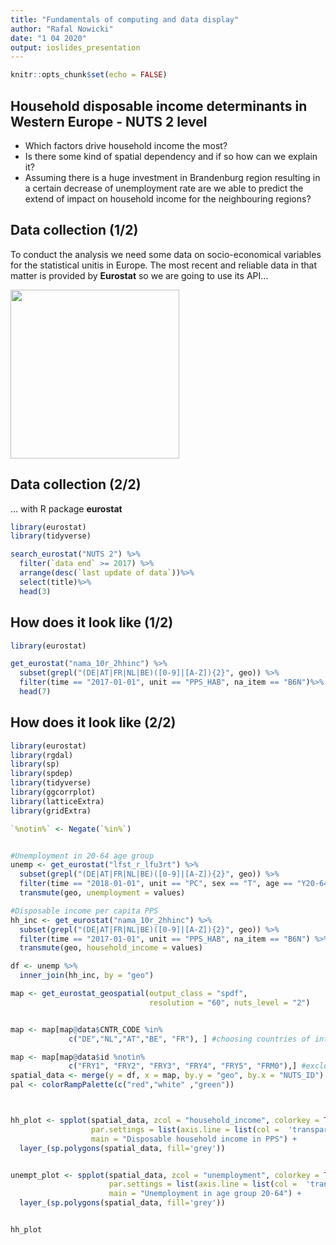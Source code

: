 ```yaml
---
title: "Fundamentals of computing and data display"
author: "Rafal Nowicki"
date: "1 04 2020"
output: ioslides_presentation
---
```



```r
knitr::opts_chunk$set(echo = FALSE)
```

## Household disposable income determinants in Western Europe - NUTS 2 level

- Which factors drive household income the most?
- Is there some kind of spatial dependency and if so how can we explain it?
- Assuming there is a huge investment in Brandenburg region resulting in a certain decrease of unemployment rate are we able to predict the extend of impact on household income for the neighbouring regions?

## Data collection (1/2)
To conduct the analysis we need some data on socio-economical variables for the statistical unitis in Europe. The most recent and reliable data in that matter is provided by **Eurostat** so we are going to use its API...

![](https://ec.europa.eu/eurostat/documents/6997343/6999619/REST_REQUEST_2_1.png/d0a400ad-a8cb-4b4a-b9ce-15ae70334665?t=1521113967130){width=750px, height=270px}


## Data collection (2/2)
... with R package **eurostat**
```r
library(eurostat)
library(tidyverse)

search_eurostat("NUTS 2") %>%
  filter(`data end` >= 2017) %>%
  arrange(desc(`last update of data`))%>%
  select(title)%>%
  head(3)

```


## How does it look like (1/2)

```r
library(eurostat)

get_eurostat("nama_10r_2hhinc") %>%
  subset(grepl("(DE|AT|FR|NL|BE)([0-9]|[A-Z]){2}", geo)) %>%
  filter(time == "2017-01-01", unit == "PPS_HAB", na_item == "B6N")%>%
  head(7)
```




## How does it look like (2/2)

```r
library(eurostat)
library(rgdal)
library(sp)
library(spdep)
library(tidyverse)
library(ggcorrplot)
library(latticeExtra)
library(gridExtra)

`%notin%` <- Negate(`%in%`)


#Unemployment in 20-64 age group
unemp <- get_eurostat("lfst_r_lfu3rt") %>%
  subset(grepl("(DE|AT|FR|NL|BE)([0-9]|[A-Z]){2}", geo)) %>%
  filter(time == "2018-01-01", unit == "PC", sex == "T", age == "Y20-64") %>%
  transmute(geo, unemployment = values)

#Disposable income per capita PPS
hh_inc <- get_eurostat("nama_10r_2hhinc") %>%
  subset(grepl("(DE|AT|FR|NL|BE)([0-9]|[A-Z]){2}", geo)) %>%
  filter(time == "2017-01-01", unit == "PPS_HAB", na_item == "B6N") %>%
  transmute(geo, household_income = values)

df <- unemp %>%
  inner_join(hh_inc, by = "geo")

map <- get_eurostat_geospatial(output_class = "spdf",
                               resolution = "60", nuts_level = "2")


map <- map[map@data$CNTR_CODE %in% 
             c("DE","NL","AT","BE", "FR"), ] #choosing countries of interest (WUE)

map <- map[map@data$id %notin% 
             c("FRY1", "FRY2", "FRY3", "FRY4", "FRY5", "FRM0"),] #excluding french islands
spatial_data <- merge(y = df, x = map, by.y = "geo", by.x = "NUTS_ID")
pal <- colorRampPalette(c("red","white" ,"green"))



hh_plot <- spplot(spatial_data, zcol = "household_income", colorkey = TRUE, col.regions = pal(100), cuts = 99,
                  par.settings = list(axis.line = list(col =  'transparent')),
                  main = "Disposable household income in PPS") +
  layer_(sp.polygons(spatial_data, fill='grey'))


unempt_plot <- spplot(spatial_data, zcol = "unemployment", colorkey = TRUE, col.regions = pal(100), cuts = 99,
                      par.settings = list(axis.line = list(col =  'transparent')),
                      main = "Unemployment in age group 20-64") +
  layer_(sp.polygons(spatial_data, fill='grey'))


hh_plot
```

